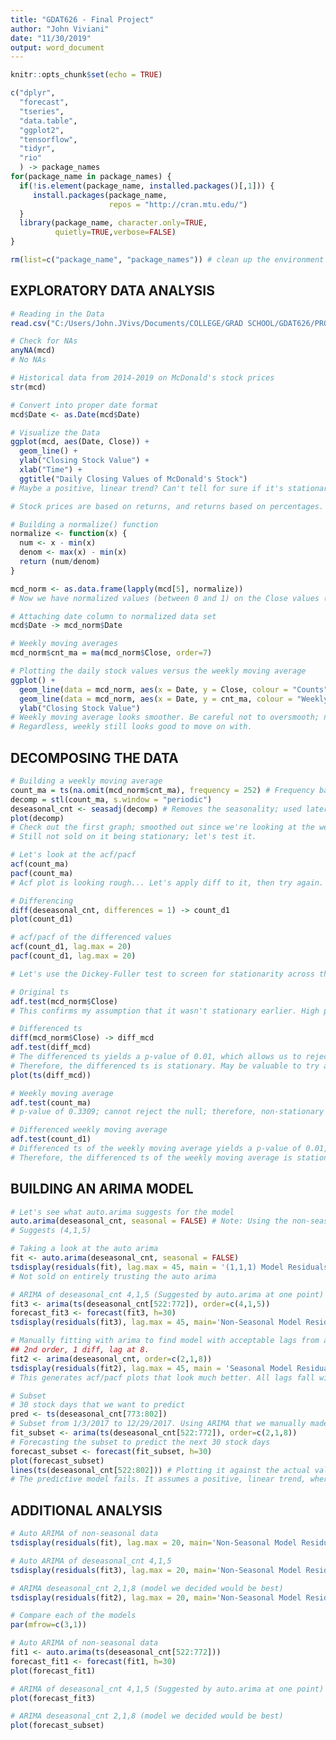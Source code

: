 ```yaml
---
title: "GDAT626 - Final Project"
author: "John Viviani"
date: "11/30/2019"
output: word_document
---
```


```r
knitr::opts_chunk$set(echo = TRUE)

c("dplyr",
  "forecast",
  "tseries",
  "data.table", 
  "ggplot2",
  "tensorflow",
  "tidyr",
  "rio"
  ) -> package_names  
for(package_name in package_names) {
  if(!is.element(package_name, installed.packages()[,1])) {
     install.packages(package_name,
                      repos = "http://cran.mtu.edu/")
  }
  library(package_name, character.only=TRUE,
          quietly=TRUE,verbose=FALSE)
}

rm(list=c("package_name", "package_names")) # clean up the environment
```

## EXPLORATORY DATA ANALYSIS
```r
# Reading in the Data
read.csv("C:/Users/John.JVivs/Documents/COLLEGE/GRAD SCHOOL/GDAT626/PROJECT/MCD.csv") -> mcd

# Check for NAs
anyNA(mcd)
# No NAs

# Historical data from 2014-2019 on McDonald's stock prices
str(mcd)

# Convert into proper date format
mcd$Date <- as.Date(mcd$Date)

# Visualize the Data
ggplot(mcd, aes(Date, Close)) + 
  geom_line() + 
  ylab("Closing Stock Value") + 
  xlab("Time") + 
  ggtitle("Daily Closing Values of McDonald's Stock")
# Maybe a positive, linear trend? Can't tell for sure if it's stationary.

# Stock prices are based on returns, and returns based on percentages. Important to normalize these values.

# Building a normalize() function
normalize <- function(x) {
  num <- x - min(x)
  denom <- max(x) - min(x)
  return (num/denom)
}

mcd_norm <- as.data.frame(lapply(mcd[5], normalize))
# Now we have normalized values (between 0 and 1) on the Close values (Going to focus on the closing values for this predictive model)

# Attaching date column to normalized data set
mcd$Date -> mcd_norm$Date

# Weekly moving averages
mcd_norm$cnt_ma = ma(mcd_norm$Close, order=7)

# Plotting the daily stock values versus the weekly moving average
ggplot() + 
  geom_line(data = mcd_norm, aes(x = Date, y = Close, colour = "Counts")) + 
  geom_line(data = mcd_norm, aes(x = Date, y = cnt_ma, colour = "Weekly Moving Average")) + 
  ylab("Closing Stock Value")
# Weekly moving average looks smoother. Be careful not to oversmooth; negatively impacts accuracy.
# Regardless, weekly still looks good to move on with.
```

## DECOMPOSING THE DATA
```r
# Building a weekly moving average
count_ma = ts(na.omit(mcd_norm$cnt_ma), frequency = 252) # Frequency based on number of days the stock market is open
decomp = stl(count_ma, s.window = "periodic")
deseasonal_cnt <- seasadj(decomp) # Removes the seasonality; used later in ARIMA model
plot(decomp)
# Check out the first graph; smoothed out since we're looking at the weekly moving average.
# Still not sold on it being stationary; let's test it.

# Let's look at the acf/pacf
acf(count_ma)
pacf(count_ma)
# Acf plot is looking rough... Let's apply diff to it, then try again.

# Differencing
diff(deseasonal_cnt, differences = 1) -> count_d1
plot(count_d1)

# acf/pacf of the differenced values
acf(count_d1, lag.max = 20)
pacf(count_d1, lag.max = 20)

# Let's use the Dickey-Fuller test to screen for stationarity across the original, differenced, and weekly moving average time-series

# Original ts
adf.test(mcd_norm$Close)
# This confirms my assumption that it wasn't stationary earlier. High p-value of 0.4011 cannot reject the null hypothesis of non-stationarity.

# Differenced ts
diff(mcd_norm$Close) -> diff_mcd
adf.test(diff_mcd)
# The differenced ts yields a p-value of 0.01, which allows us to reject the null hypothesis of non-stationarity.
# Therefore, the differenced ts is stationary. May be valuable to try an auto.arima.
plot(ts(diff_mcd))

# Weekly moving average
adf.test(count_ma)
# p-value of 0.3309; cannot reject the null; therefore, non-stationary (as expected from ugly looking acf plot)

# Differenced weekly moving average
adf.test(count_d1)
# Differenced ts of the weekly moving average yields a p-value of 0.01, which can reject the null hypothesis of non-stationarity.
# Therefore, the differenced ts of the weekly moving average is stationary.
```

## BUILDING AN ARIMA MODEL
```r
# Let's see what auto.arima suggests for the model
auto.arima(deseasonal_cnt, seasonal = FALSE) # Note: Using the non-seasonal data (don't want seasonality)
# Suggests (4,1,5)

# Taking a look at the auto arima
fit <- auto.arima(deseasonal_cnt, seasonal = FALSE)
tsdisplay(residuals(fit), lag.max = 45, main = '(1,1,1) Model Residuals')
# Not sold on entirely trusting the auto arima

# ARIMA of deseasonal_cnt 4,1,5 (Suggested by auto.arima at one point)
fit3 <- arima(ts(deseasonal_cnt[522:772]), order=c(4,1,5))
forecast_fit3 <- forecast(fit3, h=30)
tsdisplay(residuals(fit3), lag.max = 45, main='Non-Seasonal Model Residuals (4,1,5)')

# Manually fitting with arima to find model with acceptable lags from acf/pacf plots
## 2nd order, 1 diff, lag at 8.
fit2 <- arima(deseasonal_cnt, order=c(2,1,8))
tsdisplay(residuals(fit2), lag.max = 45, main = 'Seasonal Model Residuals')
# This generates acf/pacf plots that look much better. All lags fall within the blue lines. Let's roll with this model.

# Subset
# 30 stock days that we want to predict
pred <- ts(deseasonal_cnt[773:802])
# Subset from 1/3/2017 to 12/29/2017. Using ARIMA that we manually made earlier.
fit_subset <- arima(ts(deseasonal_cnt[522:772]), order=c(2,1,8))
# Forecasting the subset to predict the next 30 stock days
forecast_subset <- forecast(fit_subset, h=30)
plot(forecast_subset)
lines(ts(deseasonal_cnt[522:802])) # Plotting it against the actual values that were withheld (the next 30 stock days).
# The predictive model fails. It assumes a positive, linear trend, whereas the actual model only increases briefly before plummeting.
```

## ADDITIONAL ANALYSIS
```r
# Auto ARIMA of non-seasonal data
tsdisplay(residuals(fit), lag.max = 20, main='Non-Seasonal Model Residuals Auto ARIMA')

# Auto ARIMA of deseasonal_cnt 4,1,5
tsdisplay(residuals(fit3), lag.max = 20, main='Non-Seasonal Model Residuals (4,1,5)')

# ARIMA deseasonal_cnt 2,1,8 (model we decided would be best)
tsdisplay(residuals(fit2), lag.max = 20, main='Non-Seasonal Model Residuals (2,1,8)')

# Compare each of the models
par(mfrow=c(3,1))

# Auto ARIMA of non-seasonal data
fit1 <- auto.arima(ts(deseasonal_cnt[522:772]))
forecast_fit1 <- forecast(fit1, h=30)
plot(forecast_fit1)

# ARIMA of deseasonal_cnt 4,1,5 (Suggested by auto.arima at one point)
plot(forecast_fit3)

# ARIMA deseasonal_cnt 2,1,8 (model we decided would be best)
plot(forecast_subset)
```

